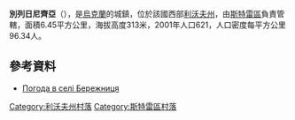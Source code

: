 {{coord|49|12|32|N|23|54|46|E|scale:100000|display=title}}

'''別列日尼齊亞'''（{{lang-uk|Бережниця}}），是[[烏克蘭|烏克蘭]]的城鎮，位於該國西部[[利沃夫州|利沃夫州]]，由[[斯特雷區|斯特雷區]]負責管轄，面積6.45平方公里，海拔高度313米，2001年人口621，人口密度每平方公里96.34人。

==參考資料==
* [http://weather.in.ua/ua/l'vovskaja/904 Погода в селі Бережниця]{{Wayback|url=http://weather.in.ua/ua/l%27vovskaja/904 |date=20071031032419 }}

[[Category:利沃夫州村落|Category:利沃夫州村落]]
[[Category:斯特雷區村落|Category:斯特雷區村落]]


{{Lviv-geo-stub}}